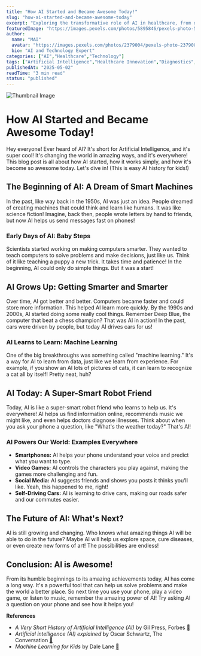 ```yaml
---
title: "How AI Started and Became Awesome Today!"
slug: "how-ai-started-and-became-awesome-today"
excerpt: "Exploring the transformative role of AI in healthcare, from diagnostics to drug discovery."
featuredImage: "https://images.pexels.com/photos/5895846/pexels-photo-5895846.jpeg?auto=compress&cs=tinysrgb&w=1260&h=750&dpr=1"
author:
  name: "MAI"
  avatar: "https://images.pexels.com/photos/2379004/pexels-photo-2379004.jpeg?auto=compress&cs=tinysrgb&w=1260&h=750&dpr=1"
  bio: "AI and Technology Expert"
categories: ["AI","Healthcare","Technology"]
tags: ["Artificial Intelligence","Healthcare Innovation","Diagnostics","Drug Discovery"]
publishedAt: "2025-05-02"
readTime: "3 min read"
status: "published"
---
```

![Thumbnail Image](https://images.pexels.com/photos/5895846/pexels-photo-5895846.jpeg?auto=compress&cs=tinysrgb&w=1260&h=750&dpr=1 "AI in Healthcare")

# How AI Started and Became Awesome Today!

Hey everyone! Ever heard of AI? It's short for Artificial Intelligence, and it's super cool!  It's changing the world in amazing ways, and it's everywhere! This blog post is all about how AI started, how it works simply, and how it's become so awesome today.  Let's dive in! (This is easy AI history for kids!)

## The Beginning of AI: A Dream of Smart Machines

In the past, like way back in the 1950s, AI was just an idea.  People dreamed of creating machines that could think and learn like humans.  It was like science fiction! Imagine, back then, people wrote letters by hand to friends, but now AI helps us send messages fast on phones!

###  Early Days of AI: Baby Steps

Scientists started working on making computers smarter.  They wanted to teach computers to solve problems and make decisions, just like us.  Think of it like teaching a puppy a new trick.  It takes time and patience!  In the beginning, AI could only do simple things.  But it was a start!

## AI Grows Up: Getting Smarter and Smarter

Over time, AI got better and better. Computers became faster and could store more information. This helped AI learn more quickly.  By the 1990s and 2000s, AI started doing some really cool things.  Remember Deep Blue, the computer that beat a chess champion? That was AI in action! In the past, cars were driven by people, but today AI drives cars for us!

### AI Learns to Learn: Machine Learning

One of the big breakthroughs was something called "machine learning." It's a way for AI to learn from data, just like we learn from experience.  For example, if you show an AI lots of pictures of cats, it can learn to recognize a cat all by itself!  Pretty neat, huh?

## AI Today: A Super-Smart Robot Friend

Today, AI is like a super-smart robot friend who learns to help us.  It's everywhere!  AI helps us find information online, recommends music we might like, and even helps doctors diagnose illnesses.  Think about when you ask your phone a question, like "What's the weather today?" That's AI!

###  AI Powers Our World: Examples Everywhere

* **Smartphones:** AI helps your phone understand your voice and predict what you want to type.
* **Video Games:** AI controls the characters you play against, making the games more challenging and fun.
* **Social Media:**  AI suggests friends and shows you posts it thinks you’ll like.  Yeah, this happened to me, right!
* **Self-Driving Cars:** AI is learning to drive cars, making our roads safer and our commutes easier.

## The Future of AI: What's Next?

AI is still growing and changing.  Who knows what amazing things AI will be able to do in the future?  Maybe AI will help us explore space, cure diseases, or even create new forms of art! The possibilities are endless!

## Conclusion: AI is Awesome!

From its humble beginnings to its amazing achievements today, AI has come a long way. It's a powerful tool that can help us solve problems and make the world a better place.  So next time you use your phone, play a video game, or listen to music, remember the amazing power of AI! Try asking AI a question on your phone and see how it helps you!

**References**

- *A Very Short History of Artificial Intelligence (AI)* by Gil Press, Forbes [🔗](https://www.forbes.com/sites/gilpress/2016/12/30/a-very-short-history-of-artificial-intelligence-ai/?sh=6f50c8546fba)
- *Artificial intelligence (AI) explained* by Oscar Schwartz, The Conversation [🔗](https://theconversation.com/artificial-intelligence-ai-explained-169563)
- *Machine Learning for Kids* by Dale Lane [🔗](https://machinelearningforkids.co.uk/)
